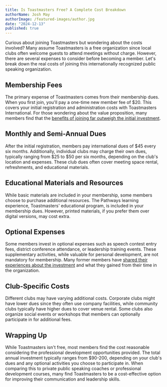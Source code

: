 ```yaml
---
title: Is Toastmasters Free? A Complete Cost Breakdown
authorName: Josh May
authorImage: /featured-images/author.jpg
date: "2024-12-13"
published: true
---
```


Curious about joining Toastmasters but wondering about the costs involved? Many assume Toastmasters is a free organization since local clubs often welcome guests to attend meetings without charge. However, there are several expenses to consider before becoming a member. Let's break down the real costs of joining this internationally recognized public speaking organization.

## Membership Fees

The primary expense of Toastmasters comes from their membership dues. When you first join, you'll pay a one-time new member fee of $20. This covers your initial registration and administration costs with Toastmasters International. For those wondering about the value proposition, many members find that the [benefits of joining far outweigh the initial investment](https://thespeakerlab.com/blog/7-things-you-should-know-about-toastmasters/).

## Monthly and Semi-Annual Dues

After the initial registration, members pay international dues of $45 every six months. Additionally, individual clubs may charge their own dues, typically ranging from $25 to $50 per six months, depending on the club's location and expenses. These club dues often cover meeting space rental, refreshments, and educational materials.

## Educational Materials and Resources

While basic materials are included in your membership, some members choose to purchase additional resources. The Pathways learning experience, Toastmasters' educational program, is included in your membership dues. However, printed materials, if you prefer them over digital versions, may cost extra.

## Optional Expenses

Some members invest in optional expenses such as speech contest entry fees, district conference attendance, or leadership training events. These supplementary activities, while valuable for personal development, are not mandatory for membership. Many former members have [shared their experiences about the investment](https://medium.com/@anthony.f.russo/why-i-quit-toastmasters-and-why-you-might-really-like-it-dc09c0f1e1ac) and what they gained from their time in the organization.

## Club-Specific Costs

Different clubs may have varying additional costs. Corporate clubs might have lower dues since they often use company facilities, while community clubs typically have higher dues to cover venue rental. Some clubs also organize social events or workshops that members can optionally participate in for additional fees.

## Wrapping Up

While Toastmasters isn't free, most members find the cost reasonable considering the professional development opportunities provided. The total annual investment typically ranges from $90-200, depending on your club's dues and any optional activities you choose to participate in. When comparing this to private public speaking coaches or professional development courses, many find Toastmasters to be a cost-effective option for improving their communication and leadership skills.
